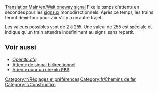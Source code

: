 [[Translation:Main/en/Wait oneway signal]]
{{en/-}}
Fixe le temps d'attente en secondes pour les [[Main/fr/Signaux|signaux]] monodirectionnels. Après ce temps, les trains feront demi-tour pour voir s'il y a un autre trajet.

Les valeurs possibles vont de 2 à 255. Une valeur de 255 est spéciale et indique qu'un train attendra indéfiniment au signal sans repartir.

== Voir aussi ==

* [[Main/fr/Openttd.cfg|Openttd.cfg]]
* [[Main/fr/Attente de signal bidirectionnel|Attente de signal bidirectionnel]]
* [[Main/fr/Attente pour un chemin PBS|Attente pour un chemin PBS]]

[[Category:fr/Réglages et préférences]]
[[Category:fr/Chemins de fer]]
[[Category:fr/Construction]]
{{fr/Amorce}}